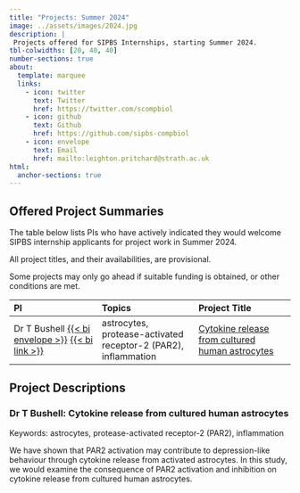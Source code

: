 ```yaml
---
title: "Projects: Summer 2024"
image: ../assets/images/2024.jpg
description: |
 Projects offered for SIPBS Internships, starting Summer 2024.
tbl-colwidths: [20, 40, 40]
number-sections: true
about:
  template: marquee
  links:
    - icon: twitter
      text: Twitter
      href: https://twitter.com/scompbiol
    - icon: github
      text: Github
      href: https://github.com/sipbs-compbiol
    - icon: envelope
      text: Email
      href: mailto:leighton.pritchard@strath.ac.uk
html:
  anchor-sections: true
---
```


## Offered Project Summaries

The table below lists PIs who have actively indicated they would welcome SIPBS internship applicants for project work in Summer 2024.

::: callout-important
All project titles, and their availabilities, are provisional.
:::

::: callout-warning
Some projects may only go ahead if suitable funding is obtained, or other conditions are met.
:::

| PI                                                                                                                                        | Topics                                                         | Project Title                                                     |
|:----------------------|:------------------------|:------------------------|
| Dr T Bushell [{{< bi envelope >}}](mailto:trevor.bushell@strath.ac.uk) [{{< bi link >}}](https://www.strath.ac.uk/staff/bushelltrevordr/) | astrocytes, protease-activated receptor-2 (PAR2), inflammation | [Cytokine release from cultured human astrocytes](#sec-bushell-1) |

## Project Descriptions

### Dr T Bushell: Cytokine release from cultured human astrocytes {#sec-bushell-1}

Keywords: astrocytes, protease-activated receptor-2 (PAR2), inflammation

We have shown that PAR2 activation may contribute to depression-like behaviour through cytokine release from activated astrocytes. In this study, we would examine the consequence of PAR2 activation and inhibition on cytokine release from cultured human astrocytes.
